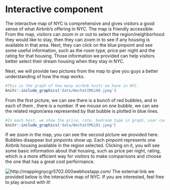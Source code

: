 
# Interactive component

The interactive map of NYC is comprehensive and gives visitors a good sense of what Airbnb's offering in NYC. The map is friendly accessible: From the map, visitors can zoom in or out to select the region/neighborhood they would like to stay, then they can zoom in to see if any housing is available in that area. Next, they can click on the blue pinpoint and see some useful information, such as the room type, price per night and the rating for that housing. Those information we provided can help visitors better select their dream housing when they stay in NYC.

Next, we will provide two pictures from the map to give you guys a better understanding of how the map works.
```r
#This is the graph of how many airbnb hosts we have in NYC.
knitr::include_graphics('data/WechatIMG180.jpeg')
```
From the first picture, we can see there is a bunch of red bubbles, and in each of them , there is a number. If we mouse on one bubble, we can see the related region/area represented by that bubble is plotted in blue lines.



```r
#In each host, we show the price, rate, bedroom type in graph, user can see it by click on pins.
knitr::include_graphics('data/WechatIMG181.jpeg'）

```
If we zoom in the map, you can see the second picture we provided here. Bubbles disappear but pinpoints show up. Each pinpoint represents one Airbnb housing available in the region selected. Clicking on it, you will see some basic information about that housing, such as price per night, rating, which is a more efficient way for visitors to make comparisons and choose the one that has a great cost performance.

![`http://mappingnycgr5702.000webhostapp.com/`](http://mappingnycgr5702.000webhostapp.com/){target="_blank"}
The external link we provided below is the interactive map of NYC. If you are interested, feel free to play around with it!



